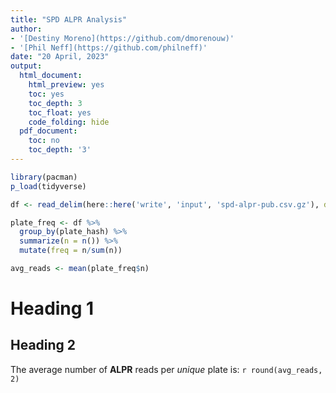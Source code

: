```yaml
---
title: "SPD ALPR Analysis"
author:
- '[Destiny Moreno](https://github.com/dmorenouw)'
- '[Phil Neff](https://github.com/philneff)'
date: "20 April, 2023"
output:
  html_document:
    html_preview: yes
    toc: yes
    toc_depth: 3
    toc_float: yes
    code_folding: hide
  pdf_document:
    toc: no
    toc_depth: '3'
---
```


```r

library(pacman)
p_load(tidyverse)

df <- read_delim(here::here('write', 'input', 'spd-alpr-pub.csv.gz'), delim='|')

plate_freq <- df %>% 
  group_by(plate_hash) %>% 
  summarize(n = n()) %>% 
  mutate(freq = n/sum(n))

avg_reads <- mean(plate_freq$n)

```

# Heading 1 

## Heading 2 

The average number of **ALPR** reads per *unique* plate is: `r round(avg_reads, 2)`

